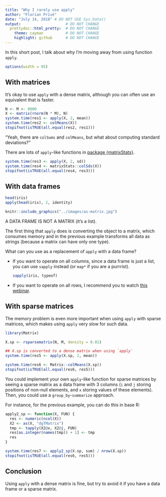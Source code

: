 ```yaml
---
title: "Why I rarely use apply"
author: "Florian Privé"
date: "July 14, 2018" # DO NOT USE Sys.Date()
output:                    # DO NOT CHANGE
  prettydoc::html_pretty:  # DO NOT CHANGE
    theme: cayman          # DO NOT CHANGE
    highlight: github      # DO NOT CHANGE
---
```


In this short post, I talk about why I'm moving away from using function `apply`.

```r
options(width = 95)
```

## With matrices

It's okay to use `apply` with a dense matrix, although you can often use an equivalent that is faster.

```r
N <- M <- 8000
X <- matrix(rnorm(N * M), N)
system.time(res1 <- apply(X, 2, mean))
system.time(res2 <- colMeans(X))
stopifnot(isTRUE(all.equal(res2, res1)))
```

"Yeah, there are `colSums` and `colMeans`, but what about computing standard deviations?"

There are lots of `apply`-like functions in [package {matrixStats}](https://cran.r-project.org/package=matrixStats).

```r
system.time(res3 <- apply(X, 2, sd))
system.time(res4 <- matrixStats::colSds(X))
stopifnot(isTRUE(all.equal(res4, res3)))
```

## With data frames

```r
head(iris)
apply(head(iris), 2, identity)
```

```r
knitr::include_graphics("../images/as-matrix.jpg")
```

A DATA FRAME IS NOT A MATRIX (it's a list).

The first thing that `apply` does is converting the object to a matrix, which consumes memory and in the previous example transforms all data as strings (because a matrix can have only one type).

What can you use as a replacement of `apply` with a data frame? 

- If you want to operate on all columns, since a data frame is just a list, you can use `sapply` instead (or `map*` if you are a purrrist).

    ```r
    sapply(iris, typeof)
    ```

- If you want to operate on all rows, I recommend you to watch [this webinar](https://www.rstudio.com/resources/webinars/thinking-inside-the-box-you-can-do-that-inside-a-data-frame/).

## With sparse matrices

The memory problem is even more important when using `apply` with sparse matrices, which makes using `apply` very slow for such data.

```r
library(Matrix)

X.sp <- rsparsematrix(N, M, density = 0.01)

## X.sp is converted to a dense matrix when using `apply`
system.time(res5 <- apply(X.sp, 2, mean))  

system.time(res6 <- Matrix::colMeans(X.sp))
stopifnot(isTRUE(all.equal(res6, res5)))
```

You could implement your own `apply`-like function for sparse matrices by seeing a sparse matrix as a data frame with 3 columns (`i` and `j` storing positions of non-null elements, and `x` storing values of these elements). Then, you could use a `group_by`-`summarize` approach.

For instance, for the previous example, you can do this in base R:

```r
apply2_sp <- function(X, FUN) {
  res <- numeric(ncol(X))
  X2 <- as(X, "dgTMatrix")
  tmp <- tapply(X2@x, X2@j, FUN)
  res[as.integer(names(tmp)) + 1] <- tmp
  res
}

system.time(res7 <- apply2_sp(X.sp, sum) / nrow(X.sp))
stopifnot(isTRUE(all.equal(res6, res5)))
```


## Conclusion

Using `apply` with a dense matrix is fine, but try to avoid it if you have a data frame or a sparse matrix.